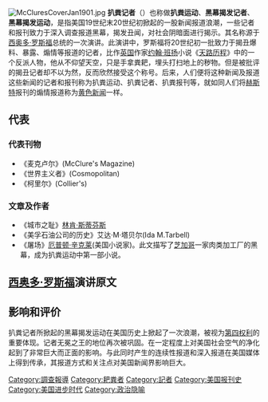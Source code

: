 {{expand language|1=en|page=Muckraker|time=2019-08-26T20:39:25+00:00}}
{{Unreferenced|time=2019-02-27T08:15:55+00:00}}
[[File:McCluresCoverJan1901.jpg|thumb]]
'''扒粪记者'''（{{lang-en|muckraker}}）也称做'''扒粪运动'''、'''黑幕揭发记者'''、'''黑幕揭发运动'''，是指美国19世纪末20世纪初掀起的一股新闻报道浪潮，一些记者和报刊致力于深入调查报道黑幕，揭发丑闻，对社会阴暗面进行揭示。其名称源于[[西奥多·罗斯福|西奥多·罗斯福]]总统的一次演讲。此演讲中，罗斯福将20世纪初一批致力于揭丑爆料、暴露、煽情等报道的记者，比作[[英国|英国]]作家[[约翰·班扬|约翰·班扬]]小说《[[天路历程|天路历程]]》中的一个反派人物，他从不仰望天空，只是手拿粪耙，埋头打扫地上的秽物。但是被批评的揭丑记者却不以为然，反而欣然接受这个称号。后来，人们便将这种新闻及报道这些新闻的记者和报刊称为扒粪运动、扒粪记者、扒粪报刊等，就如同人们将[[威廉·赫斯特|赫斯特]]报刊的煽情报道称为[[黄色新闻|黄色新闻]]一样。

== 代表 ==
=== 代表刊物 ===
* 《麦克卢尔》(McClure's Magazine)
* 《世界主义者》(Cosmopolitan)
* 《柯里尔》(Collier's)
=== 文章及作者 ===
* 《城市之耻》[[林肯·斯蒂芬斯|林肯·斯蒂芬斯]]
* 《美孚石油公司的历史》艾达·M·塔贝尔(Ida M.Tarbell)
* 《屠场》[[厄普顿·辛克莱|厄普顿·辛克莱]](美国小说家)。此文描写了[[芝加哥|芝加哥]]一家肉类加工厂的黑幕，成为扒粪运动中第一部小说。

== [[西奥多·罗斯福|西奥多·罗斯福]]演讲原文 ==
{{quote|Theodore Roosevelt Describes the Muckrakers, 1906<br /><br />

"In Bunyan's "Pilgrim's Progress" you may recall the description of the Man with the Muck-rake, the man who could look no way but downward, with the muck-rake in his hand; who was offered a celestial crown for his muck-rake, but who would neither look up nor regard the crown he was offered, but continued to rake to himself the filth of the floor.<br /><br />

In "Pilgrim's Progress" the Man with the Muckrake is set forth as the example of him whose vision is fixed on carnal instead of on spiritual things. Yet he also typifies the man who in this life consistently refuses to see aught that is lofty, and fixes his eyes with solemn intentness only on that which is vile and debasing. Now, it is very necessary that we should not flinch from seeing what is vile and debasing. There is filth on the floor, and it must be scraped up with the muck-rake; and there are times and places where this service is the most needed of all the services that can be performed. But the man who never does anything else, who never thinks or speaks or writes, save of his feats with the muck-rake, speedily becomes, not a help to society, not an incitement to good, but one of the most potent forces for evil.<br /><br />

There are, in the body politic, economic and social, many and grave evils, and there is urgent necessity for the sternest war upon them. There should be relentless exposure of and attack upon every evil man whether politician or business man, every evil practice, whether in politics, in business, or in social life. I hail as a benefactor every writer or speaker, every man who, on the platform, or in book, magazine, or newspaper, with merciless severity makes such attack, provided always that he in his turn remembers that the attack is of use only if it is absolutely truthful.}}

== 影响和评价 ==
扒粪记者所掀起的黑幕揭发运动在美国历史上掀起了一次浪潮，被视为[[第四权利|第四权利]]的重要体现。记者无冕之王的地位再次被巩固。在一定程度上对美国社会空气的净化起到了非常巨大而正面的影响。与此同时产生的连续性报道和深入报道在美国媒体上得到传承，其报道方式和关注点对美国新闻界影响巨大。

[[Category:調查報導|Category:調查報導]]
[[Category:耙粪者|Category:耙粪者]]
[[Category:記者|Category:記者]]
[[Category:美国报刊史|Category:美国报刊史]]
[[Category:美国进步时代|Category:美国进步时代]]
[[Category:政治隐喻|Category:政治隐喻]]